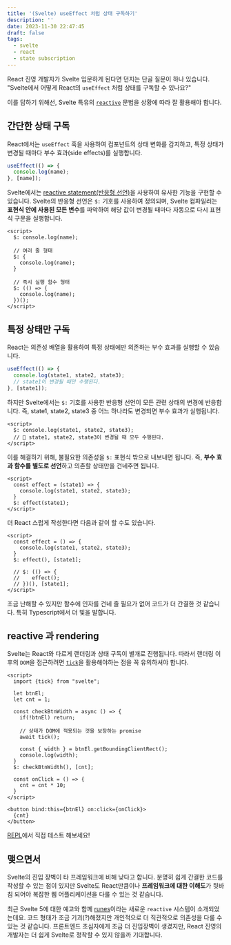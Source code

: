 ```yaml
---
title: '(Svelte) useEffect 처럼 상태 구독하기'
description: ''
date: 2023-11-30 22:47:45
draft: false
tags:
  - svelte
  - react
  - state subscription
---
```


React 진영 개발자가 Svelte 입문하게 된다면 던지는 단골 질문이 하나 있습니다.
"Svelte에서 어떻게 React의 `useEffect` 처럼 상태를 구독할 수 있나요?"

이를 답하기 위해선, Svelte 특유의 [`reactive`](https://svelte.dev/blog/svelte-3-rethinking-reactivity) 문법을 상황에 따라 잘 활용해야 합니다.

## 간단한 상태 구독

React에서는 `useEffect` 훅을 사용하여 컴포넌트의 상태 변화를 감지하고, 특정 상태가 변경될 때마다 부수 효과(side effects)를 실행합니다.

```js
useEffect(() => {
  console.log(name);
}, [name]);
```

Svelte에서는 [reactive statement(반응형 선언)](https://svelte.dev/docs/svelte-components#script-3-$-marks-a-statement-as-reactive)을 사용하여 유사한 기능을 구현할 수 있습니다. Svelte의 반응형 선언은 `$:` 기호를 사용하여 정의되며, Svelte 컴파일러는 **표현식 안에 사용된 모든 변수**를 파악하여 해당 값이 변경될 때마다 자동으로 다시 표현식 구문을 실행합니다.

```svelte
<script>
  $: console.log(name);

  // 여러 줄 형태
  $: {
    console.log(name);
  }

  // 즉시 실행 함수 형태
  $: (() => {
    console.log(name);
  })();
</script>
```

## 특정 상태만 구독

React는 의존성 배열을 활용하여 특정 상태에만 의존하는 부수 효과를 실행할 수 있습니다.

```js
useEffect(() => {
  console.log(state1, state2, state3);
  // state1이 변경될 때만 수행된다.
}, [state1]);
```

하지만 Svelte에서는 `$:` 기호를 사용한 반응형 선언이 모든 관련 상태의 변경에 반응합니다. 즉, state1, state2, state3 중 어느 하나라도 변경되면 부수 효과가 실행됩니다.

```svelte
<script>
  $: console.log(state1, state2, state3);
  // 🚨 state1, state2, state3이 변경될 때 모두 수행된다.
</script>
```

이를 해결하기 위해, 불필요한 의존성을 `$:` 표현식 밖으로 내보내면 됩니다. 즉, **부수 효과 함수를 별도로 선언**하고 의존할 상태만을 건네주면 됩니다.

```svelte
<script>
  const effect = (state1) => {
    console.log(state1, state2, state3);
  }
  $: effect(state1);
</script>
```

더 React 스럽게 작성한다면 다음과 같이 할 수도 있습니다.

```svelte {5}
<script>
  const effect = () => {
    console.log(state1, state2, state3);
  }
  $: effect(), [state1];

  // $: (() => {
  // 	effect();
  // })(), [state1];
</script>
```

조금 난해할 수 있지만 함수에 인자를 건네 줄 필요가 없어 코드가 더 간결한 것 같습니다. 특히 Typescript에서 더 빛을 발합니다.

## reactive 과 rendering

Svelte는 React와 다르게 랜더링과 상태 구독이 별개로 진행됩니다. 따라서 랜더링 이후의 `DOM`을 접근하려면 [`tick`](https://learn.svelte.dev/tutorial/tick)을 활용해야하는 점을 꼭 유의하셔야 합니다.

```svelte {11}
<script>
  import {tick} from "svelte";

  let btnEl;
  let cnt = 1;

  const checkBtnWidth = async () => {
    if(!btnEl) return;

    // 상태가 DOM에 적용되는 것을 보장하는 promise
    await tick();

    const { width } = btnEl.getBoundingClientRect();
    console.log(width);
  }
  $: checkBtnWidth(), [cnt];

  const onClick = () => {
    cnt = cnt * 10;
  }
</script>

<button bind:this={btnEl} on:click={onClick}>
  {cnt}
</button>
```

[REPL](https://svelte.dev/repl/81a7db6113744424af226c1a246f2b7c?version=4.2.8)에서 직접 테스트 해보세요!

## 맺으면서

Svelte의 진입 장벽이 타 프레임워크에 비해 낮다고 합니다. 분명히 쉽게 간결한 코드를 작성할 수 있는 점이 있지만 Svelte도 React만큼이나 **프레임워크에 대한 이해도**가 뒷바침 되어야 복잡한 웹 어플리케이션을 다룰 수 있는 것 같습니다.

최근 Svelte 5에 대한 예고와 함께 [runes](https://svelte.dev/blog/runes)이라는 새로운 `reactive` 시스템이 소개되었는데요. 코드 형태가 조금 기괴(?)해졌지만 개인적으로 더 직관적으로 의존성을 다룰 수 있는 것 같습니다. 프론트엔드 초심자에게 조금 더 진입장벽이 생겼지만, React 진영의 개발자는 더 쉽게 Svelte로 정착할 수 있지 않을까 기대합니다.
